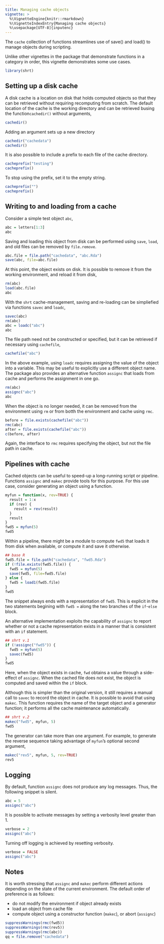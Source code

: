 ```yaml
---
title: Managing cache objects
vignette: >
  %\VignetteEngine{knitr::rmarkdown}
  %\VignetteIndexEntry{Managing cache objects}
  %\usepackage[UTF-8]{inputenc}
---
```



The `cache` collection of functions streamlines use of save() and load() to manage objects during scripting. 

Unlike other vignettes in the package that demonstrate functions in a category in order, this vignette demonstrates some use cases.

```r
library(shrt)
```




## Setting up a disk cache

A disk cache is a location on disk that holds computed objects so that they can be retrieved without requiring recomputing from scratch. The default location of the cache is the working directory and can be retrieved busing the function`cachedir()` without arguments,

```r
cachedir()
```

Adding an argument sets up a new directory

```r
cachedir("cachedata")
cachedir()
```

It is also possible to include a prefix to each file of the cache directory.

```r
cacheprefix("testing")
cacheprefix()
```

To stop using the prefix, set it to the empty string.

```r
cacheprefix("")
cacheprefix()
```





## Writing to and loading from a cache

Consider a simple test object `abc`,

```r
abc = letters[1:3]
abc
```

Saving and loading this object from disk can be performed using `save`, `load`, and old files can be removed by `file.remove`.

```r
abc.file = file.path("cachedata", "abc.Rda")
save(abc, file=abc.file)
```

At this point, the object exists on disk. It is possible to remove it from the working environment, and reload it from disk,

```r
rm(abc)
load(abc.file)
abc
```

With the `shrt` cache-management, saving and re-loading can be simpliefied via functions `savec` and `loadc`, 

```r
savec(abc)
rm(abc)
abc = loadc("abc")
abc
```

The file path need not be constructed or specified, but it can be retrieved if necessary using `cachefile`,

```r
cachefile("abc")
```

In the above example, using `loadc` requires assigning the value of the object into a variable. This may be useful to explicitly use a different object name. The package also provides an alternative function `assignc` that loads from cache and performs the assignment in one go.

```r
rm(abc)
assignc("abc")
abc
```

When the object is no longer needed, it can be removed from the environment using `rm` or from botth the environment and cache using `rmc`.

```r
before = file.exists(cachefile("abc"))
rmc(abc)
after = file.exists(cachefile("abc"))
c(before, after)
```

Again, the interface to `rmc` requires specifying the object, but not the file path in cache.




## Pipelines with cache

Cached objects can be useful to speed-up a long-running script or pipeline. Functions `assignc` and `makec` provide tools for this purpose. For this use case, consider generating an object using a function.

```r
myfun = function(x, rev=TRUE) {
  result = 1:x
  if (rev) {
    result = rev(result)
  }
  result
}
fwd5 = myfun(5)
fwd5
```

Within a pipeline, there might be a module to compute `fwd5` that loads it from disk when available, or compute it and save it otherwise.

```r
## base R
fwd5.file = file.path("cachedata", "fwd5.Rda")
if (!file.exists(fwd5.file)) {
  fwd5 = myfun(5)
  save(fwd5, file=fwd5.file)
} else {
  fwd5 = load1(fwd5.file)
}
fwd5
```

The snippet always ends with a representation of `fwd5`. This is explicit in the two statements begining with `fwd5 =` along the two branches of the `if`-`else` block.

An alternative implementation exploits the capability of `assignc` to report whether or not a cache representation exists in a manner that is consistent with an `if` statement.

```r
## shrt v.1
if (!assignc("fwd5")) {
  fwd5 = myfun(5)
  savec(fwd5)
}
fwd5
```

Here, when the object exists in cache, `fwd` obtains a value through a side-effect of `assignc`. When the cached file does not exist, the object is computed and saved within the `if` block.

Although this is simpler than the original version, it still requires a manual call to `savec` to record the object in cache. It is possible to avoid that using `makec`. This function requires the name of the target object and a generator function; it performs all the cache maintenance automatically.

```r
## shrt v.2
makec("fwd5", myfun, 5)
fwd5
```

The generator can take more than one argument. For example, to generate the reverse sequence taking advantage of `myfun`'s optional second argument,

```r
makec("rev5", myfun, 5, rev=TRUE)
rev5
```




## Logging

By default, function `assignc` does not produce any log messages. Thus, the following snippet is silent.

```r
abc = 5
assignc("abc")
```

It is possible to activate messages by setting a verbosity level greater than 1.

```r
verbose = 2
assignc("abc")
```

Turning off logging is achieved by resetting verbosity.

```r
verbose = FALSE
assignc("abc")
```




## Notes

It is worth stressing that `assignc` and `makec` perform different actions depending on the state of the current environment. The default order of preference is as follows:

 - do not modify the environment if object already exists
 - load an object from cache file
 - compute object using a constructor function (`makec`), or abort (`assignc`)





```r
suppressWarnings(rmc(fwd5))
suppressWarnings(rmc(rev5))
suppressWarnings(rmc(abc))
qq = file.remove("cachedata")
```

